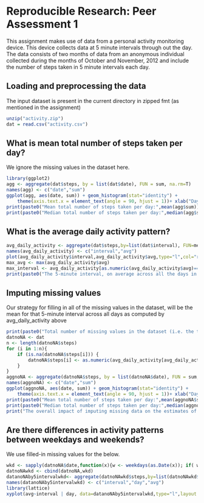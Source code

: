 # Reproducible Research: Peer Assessment 1
This assignment makes use of data from a personal activity monitoring device. This device collects data at 5 minute intervals through out the day. The data consists of two months of data from an anonymous individual collected during the months of October and November, 2012 and include the number of steps taken in 5 minute intervals each day.

## Loading and preprocessing the data
The input dataset is present in the current directory in zipped fmt (as mentioned in the assignment)
```r
unzip("activity.zip")
dat = read.csv("activity.csv")
```

## What is mean total number of steps taken per day?
We ignore the missing values in the dataset here.
```r
library(ggplot2)
agg <- aggregate(dat$steps, by = list(dat$date), FUN = sum, na.rm=T)
names(agg) <- c("date","sum")
ggplot(agg, aes(date, sum)) + geom_histogram(stat="identity") + 
    theme(axis.text.x = element_text(angle = 90, hjust = 1))+ xlab("Days by Date") + ylab("Number of steps")
print(paste0("Mean total number of steps taken per day:",mean(agg$sum)))
print(paste0("Median total number of steps taken per day:",median(agg$sum)))
```

## What is the average daily activity pattern?
```r
avg_daily_activity <- aggregate(dat$steps,by=list(dat$interval), FUN=mean,na.rm=T)
names(avg_daily_activity) <- c("interval","avg")
plot(avg_daily_activity$interval,avg_daily_activity$avg,type="l",col="red",xlab="5-min Intervals",ylab="Avg no of steps across all days")
max_avg <- max(avg_daily_activity$avg)
max_interval <- avg_daily_activity[as.numeric(avg_daily_activity$avg)==as.numeric(max_avg),"interval"]
print(paste0("The 5-minute interval, on average across all the days in the dataset, that contains the maximum number of steps: ", max_interval))
```

## Imputing missing values
Our strategy for filling in all of the missing values in the dataset, will be the mean for that 5-minute interval across all days as computed by avg_daily_activity above

```r
print(paste0("Total number of missing values in the dataset (i.e. the total number of rows with NAs): ", sum(is.na(dat$steps))))
datnoNA <- dat
n <- length(datnoNA$steps)
for (i in 1:n){
    if (is.na(datnoNA$steps[i])) {
        datnoNA$steps[i] <- as.numeric(avg_daily_activity[avg_daily_activity$interval==datnoNA$interval[i],"avg"])
    }
}
aggnoNA <- aggregate(datnoNA$steps, by = list(datnoNA$date), FUN = sum, nan.rm=T)
names(aggnoNA) <- c("date","sum")
ggplot(aggnoNA, aes(date, sum)) + geom_histogram(stat="identity") + 
    theme(axis.text.x = element_text(angle = 90, hjust = 1))+ xlab("Days by Date") + ylab("Number of steps")
print(paste0("Mean total number of steps taken per day:",mean(aggnoNA$sum)))
print(paste0("Median total number of steps taken per day:",median(aggnoNA$sum)))
print("The overall impact of imputing missing data on the estimates of the total daily number of steps is a slight increase in the mean as well as median of the total number of steps taken per day. We now have more datapoints to give better estimates and so the mean and median are closer or same.")
```


## Are there differences in activity patterns between weekdays and weekends?
We use filled-in missing values for the below.
```r
wkd <- sapply(datnoNA$date,function(x){w <- weekdays(as.Date(x)); if( w != as.character("Sunday") && w != as.character("Saturday")) "weekday" else "weekend"})
datnoNAwkd <- cbind(datnoNA,wkd)
datanoNAby5intervalwkd<- aggregate(datnoNAwkd$steps,by=list(datnoNAwkd$interval,datnoNAwkd$wkd), FUN=mean,na.rm=T)
names(datanoNAby5intervalwkd) <- c("interval","day","avg")
library(lattice)
xyplot(avg~interval | day, data=datanoNAby5intervalwkd,type="l",layout = c(1, 2))
```
